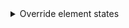 <details><summary>Override element states</summary>

The previous code sample show how to specify a custom color for a tagby using a `style` attribute. It works great to provide a basic property like a `background-color`. What about [element states](https://developer.mozilla.org/en-US/docs/Web/CSS/Pseudo-classes) though? You can't specify an hover state with a `style` attribute.

Here's another technique to specify a custom color by using a few CSS classes and a [CSS variable](https://developer.mozilla.org/en-US/docs/Web/CSS/Using_CSS_custom_properties). This technique leverage the ability to override a CSS variable of a stylesheet from the `style` attribute.

In the following example a React component render a tag with a custom color `background-color` and aer hover state by overriding the `--color` CSS variable from the `style` prop.

```css
/* colored-tag.module.css */

.coloredTag {
    background-color: var(--color);
}

.coloredTag:hover {
    background: linear-gradient(rgba(0, 0, 0, 0.1), rgba(0, 0, 0, 0.1)), var(--color);
}
```

```jsx
/* colored-tag.jsx */

import styles from "./colored-tag.module.css";

function ColoredTag({ text, color }) {
    <Tag
        className={styles.coloredTag}
        style={{ "--color": color }}
    >
        {text}
    </Tag>
}
```

</details>
